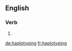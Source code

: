 ==English==

===Verb===
{{head|en|present participle}}

# {{present participle of|haplotype|lang=en|nocat=1}}

[[de:haplotyping]]
[[fr:haplotyping]]
